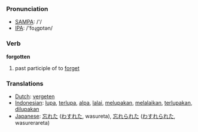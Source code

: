 === Pronunciation ===
*[[w:SAMPA|SAMPA]]: /'/
*[[w:IPA|IPA]]: /'foɻgɒtən/

=== Verb ===

'''forgotten'''

# past participle of to [[forget]]

=== Translations ===
*[[Dutch]]: [[vergeten]]
*[[Indonesian]]: [[lupa]], [[lupa|terlupa]], [[alpa]], [[lalai]], [[lupa|melupakan]], [[lalai|melalaikan]], [[lupa|terlupakan]], [[lupa|dilupakan]]
*[[Japanese]]: [[忘れた]] ([[わすれた]], wasureta), [[忘れられた]] ([[わすれられた]], wasurerareta)